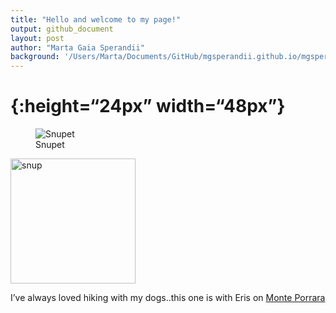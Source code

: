 ```yaml
---
title: "Hello and welcome to my page!"
output: github_document
layout: post
author: "Marta Gaia Sperandii"
background: '/Users/Marta/Documents/GitHub/mgsperandii.github.io/mgsperandii.github.io/img/Marta_Eris_CampoImp.jpg'
---
```


# {:height="24px" width="48px"}
![Snupet](/Users/Marta/Documents/GitHub/mgsperandii.github.io/mgsperandii.github.io/_posts/Marta_Eris_CampoImp.png)

<img src="Marta_Eris_CampoImp.png" alt="snup" width="200"/>

[snup]: Marta_Eris_CampoImp.png{: height="36px" width="36px"}

I've always loved hiking with my dogs..this one is with Eris on [Monte Porrara](https://www.parcomajella.it/Monte-Porrara.htm)



